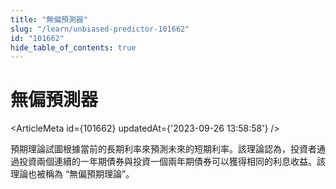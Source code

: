 ```yaml
---
title: "無偏預測器"
slug: "/learn/unbiased-predictor-101662"
id: "101662"
hide_table_of_contents: true
---
```



# 無偏預測器

<ArticleMeta id={101662} updatedAt={'2023-09-26 13:58:58'} />
<div className='border-solid border-b border-t-0 my-4 border-[var(--ifm-color-gray-300)]' />

預期理論試圖根據當前的長期利率來預測未來的短期利率。該理論認為，投資者通過投資兩個連續的一年期債券與投資一個兩年期債券可以獲得相同的利息收益。該理論也被稱為 “無偏預期理論”。
